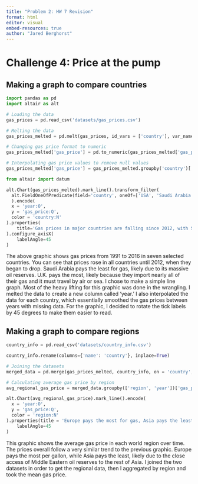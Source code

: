 ```yaml
---
title: "Problem 2: HW 7 Revision"
format: html
editor: visual
embed-resources: true
author: "Jared Berghorst"
---
```


# Challenge 4: Price at the pump
## Making a graph to compare countries

```python
import pandas as pd
import altair as alt

# Loading the data
gas_prices = pd.read_csv('datasets/gas_prices.csv')

# Melting the data
gas_prices_melted = pd.melt(gas_prices, id_vars = ['country'], var_name = 'year', value_name = 'gas_price')

# Changing gas price format to numeric
gas_prices_melted['gas_price'] = pd.to_numeric(gas_prices_melted['gas_price'], errors='coerce')

# Interpolating gas price values to remove null values
gas_prices_melted['gas_price'] = gas_prices_melted.groupby('country')['gas_price'].transform(lambda x: x.interpolate())

```


```python
from altair import datum

alt.Chart(gas_prices_melted).mark_line().transform_filter(
  alt.FieldOneOfPredicate(field='country', oneOf=['USA', 'Saudi Arabia', 'Japan', 'UK', 'Brazil', 'China', 'Russia'])
  ).encode(
  x = 'year:O',
  y = 'gas_price:Q',
  color = 'country:N'
).properties(
    title='Gas prices in major countries are falling since 2012, with Saudi Arabia paying the least and the U.K. paying the most'
).configure_axisX(
    labelAngle=45 
)
```

The above graphic shows gas prices from 1991 to 2016 in seven selected countries. You can see that prices rose in all countries until 2012, when they began to drop. Saudi Arabia pays the least for gas, likely due to its massive oil reserves. U.K. pays the most, likely because they import nearly all of their gas and it must travel by air or sea. I chose to make a simple line graph. Most of the heavy lifting for this graphic was done in the wrangling. I melted the data to create a new column called 'year.' I also interpolated the data for each country, which essentially smoothed the gas prices between years with missing data. For the graphic, I decided to rotate the tick labels by 45 degrees to make them easier to read.

## Making a graph to compare regions

```python
country_info = pd.read_csv('datasets/country_info.csv')

country_info.rename(columns={'name': 'country'}, inplace=True)

# Joining the datasets
merged_data = pd.merge(gas_prices_melted, country_info, on = 'country', how = 'left')

# Calculating average gas price by region
avg_regional_gas_price = merged_data.groupby(['region', 'year'])['gas_price'].mean().reset_index()
```

```python
alt.Chart(avg_regional_gas_price).mark_line().encode(
  x = 'year:O',
  y = 'gas_price:Q',
  color = 'region:N'
).properties(title = 'Europe pays the most for gas, Asia pays the least. All regions have seen declining prices since 2012.').configure_axisX(
    labelAngle=45 
)
```

This graphic shows the average gas price in each world region over time. The prices overall follow a very similar trend to the previous graphic. Europe pays the most per gallon, while Asia pays the least, likely due to the close access of Middle Eastern oil reserves to the rest of Asia. I joined the two datasets in order to get the regional data, then I aggregated by region and took the mean gas price. 
